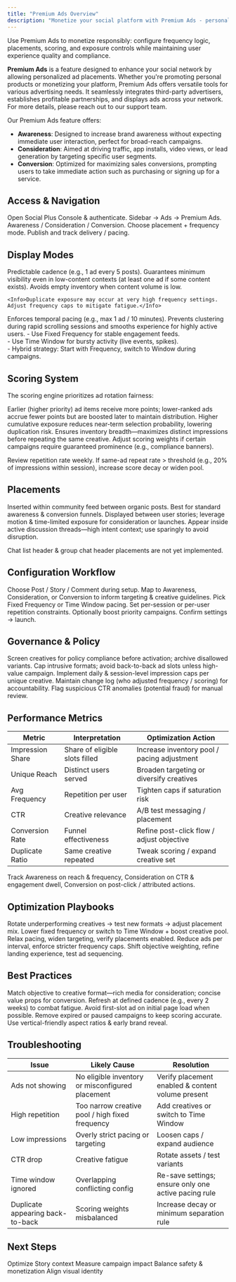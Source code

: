 ```yaml
---
title: "Premium Ads Overview"
description: "Monetize your social platform with Premium Ads - personalized ad placements, third-party integrations, and comprehensive campaign management tools."
---
```


<Info>
Use Premium Ads to monetize responsibly: configure frequency logic, placements, scoring, and exposure controls while maintaining user experience quality and compliance.
</Info>

**Premium Ads** is a feature designed to enhance your social network by allowing personalized ad placements. Whether you're promoting personal products or monetizing your platform, Premium Ads offers versatile tools for various advertising needs. It seamlessly integrates third-party advertisers, establishes profitable partnerships, and displays ads across your network. For more details, please reach out to our support team.

Our Premium Ads feature offers:

* **Awareness**: Designed to increase brand awareness without expecting immediate user interaction, perfect for broad-reach campaigns.
* **Consideration**: Aimed at driving traffic, app installs, video views, or lead generation by targeting specific user segments.
* **Conversion**: Optimized for maximizing sales conversions, prompting users to take immediate action such as purchasing or signing up for a service.

## Access & Navigation

<Steps>
  <Step title="Login">Open Social Plus Console & authenticate.</Step>
  <Step title="Open Ads Module">Sidebar → Ads → Premium Ads.</Step>
  <Step title="Select Campaign Type">Awareness / Consideration / Conversion.</Step>
  <Step title="Configure Display">Choose placement + frequency mode.</Step>
  <Step title="Launch & Monitor">Publish and track delivery / pacing.</Step>
</Steps>

## Display Modes

<Tabs>
  <Tab title="Fixed Frequency">
    Predictable cadence (e.g., 1 ad every 5 posts). Guarantees minimum visibility even in low-content contexts (at least one ad if some content exists). Avoids empty inventory when content volume is low.
    
    <Info>Duplicate exposure may occur at very high frequency settings. Adjust frequency caps to mitigate fatigue.</Info>
  </Tab>
  <Tab title="Time Window">
    Enforces temporal pacing (e.g., max 1 ad / 10 minutes). Prevents clustering during rapid scrolling sessions and smooths experience for highly active users.
  </Tab>
  <Tab title="Choosing Mode">
    - Use Fixed Frequency for stable engagement feeds.<br/>
    - Use Time Window for bursty activity (live events, spikes).<br/>
    - Hybrid strategy: Start with Frequency, switch to Window during campaigns.
  </Tab>
</Tabs>

## Scoring System

The scoring engine prioritizes ad rotation fairness:

<AccordionGroup>
  <Accordion title="Point Allocation">Earlier (higher priority) ad items receive more points; lower-ranked ads accrue fewer points but are boosted later to maintain distribution.</Accordion>
  <Accordion title="Repetition Control">Higher cumulative exposure reduces near-term selection probability, lowering duplication risk.</Accordion>
  <Accordion title="Fairness Objective">Ensures inventory breadth—maximizes distinct impressions before repeating the same creative.</Accordion>
  <Accordion title="Optimization Lever">Adjust scoring weights if certain campaigns require guaranteed prominence (e.g., compliance banners).</Accordion>
</AccordionGroup>

<Info>Review repetition rate weekly. If same-ad repeat rate > threshold (e.g., 20% of impressions within session), increase score decay or widen pool.</Info>

## Placements

<Tabs>
  <Tab title="Post Ads">Inserted within community feed between organic posts. Best for standard awareness & conversion funnels.</Tab>
  <Tab title="Story Ads">Displayed between user stories; leverage motion & time-limited exposure for consideration or launches.</Tab>
  <Tab title="Comment Ads">Appear inside active discussion threads—high intent context; use sparingly to avoid disruption.</Tab>
</Tabs>

<Warning>Chat list header & group chat header placements are not yet implemented.</Warning>

## Configuration Workflow

<Steps>
  <Step title="Select Placement">Choose Post / Story / Comment during setup.</Step>
  <Step title="Set Objective">Map to Awareness, Consideration, or Conversion to inform targeting & creative guidelines.</Step>
  <Step title="Define Display Mode">Pick Fixed Frequency or Time Window pacing.</Step>
  <Step title="Adjust Frequency Caps">Set per-session or per-user repetition constraints.</Step>
  <Step title="Apply Scoring Tweaks">Optionally boost priority campaigns.</Step>
  <Step title="Save & Activate">Confirm settings → launch.</Step>
</Steps>

## Governance & Policy

<AccordionGroup>
  <Accordion title="Brand Safety">Screen creatives for policy compliance before activation; archive disallowed variants.</Accordion>
  <Accordion title="User Experience">Cap intrusive formats; avoid back-to-back ad slots unless high-value campaign.</Accordion>
  <Accordion title="Frequency Caps">Implement daily & session-level impression caps per unique creative.</Accordion>
  <Accordion title="Audit Logs">Maintain change log (who adjusted frequency / scoring) for accountability.</Accordion>
  <Accordion title="Escalation">Flag suspicious CTR anomalies (potential fraud) for manual review.</Accordion>
</AccordionGroup>

## Performance Metrics

| Metric | Interpretation | Optimization Action |
|--------|----------------|---------------------|
| Impression Share | Share of eligible slots filled | Increase inventory pool / pacing adjustment |
| Unique Reach | Distinct users served | Broaden targeting or diversify creatives |
| Avg Frequency | Repetition per user | Tighten caps if saturation risk |
| CTR | Creative relevance | A/B test messaging / placement | 
| Conversion Rate | Funnel effectiveness | Refine post-click flow / adjust objective |
| Duplicate Ratio | Same creative repeated | Tweak scoring / expand creative set |

<Info>Track Awareness on reach & frequency, Consideration on CTR & engagement dwell, Conversion on post-click / attributed actions.</Info>

## Optimization Playbooks

<Tabs>
  <Tab title="Low CTR">Rotate underperforming creatives → test new formats → adjust placement mix.</Tab>
  <Tab title="High Duplicate Rate">Lower fixed frequency or switch to Time Window + boost creative pool.</Tab>
  <Tab title="Under-Delivery">Relax pacing, widen targeting, verify placements enabled.</Tab>
  <Tab title="UX Complaints">Reduce ads per interval, enforce stricter frequency caps.</Tab>
  <Tab title="Conversion Plateau">Shift objective weighting, refine landing experience, test ad sequencing.</Tab>
</Tabs>

## Best Practices

<AccordionGroup>
  <Accordion title="Strategic Alignment">Match objective to creative format—rich media for consideration; concise value props for conversion.</Accordion>
  <Accordion title="Creative Rotation">Refresh at defined cadence (e.g., every 2 weeks) to combat fatigue.</Accordion>
  <Accordion title="Session Experience">Avoid first-slot ad on initial page load when possible.</Accordion>
  <Accordion title="Data Hygiene">Remove expired or paused campaigns to keep scoring accurate.</Accordion>
  <Accordion title="Story Placement">Use vertical-friendly aspect ratios & early brand reveal.</Accordion>
</AccordionGroup>

## Troubleshooting

| Issue | Likely Cause | Resolution |
|-------|--------------|------------|
| Ads not showing | No eligible inventory or misconfigured placement | Verify placement enabled & content volume present |
| High repetition | Too narrow creative pool / high fixed frequency | Add creatives or switch to Time Window |
| Low impressions | Overly strict pacing or targeting | Loosen caps / expand audience |
| CTR drop | Creative fatigue | Rotate assets / test variants |
| Time window ignored | Overlapping conflicting config | Re-save settings; ensure only one active pacing rule |
| Duplicate appearing back-to-back | Scoring weights misbalanced | Increase decay or minimum separation rule |

## Next Steps

<CardGroup cols={2}>
  <Card title="Stories Management" icon="image" href="/analytics-and-moderation/console/social-management/stories">Optimize Story context</Card>
  <Card title="Analytics" icon="chart-bar" href="/analytics-and-moderation/console/analytics/overview">Measure campaign impact</Card>
</CardGroup>

<CardGroup cols={2}>
  <Card title="Moderation Feed" icon="shield" href="/analytics-and-moderation/console/user-and-content-management/mod-feed">Balance safety & monetization</Card>
  <Card title="Branding" icon="badge-check" href="/analytics-and-moderation/console/settings/branding">Align visual identity</Card>
</CardGroup>
